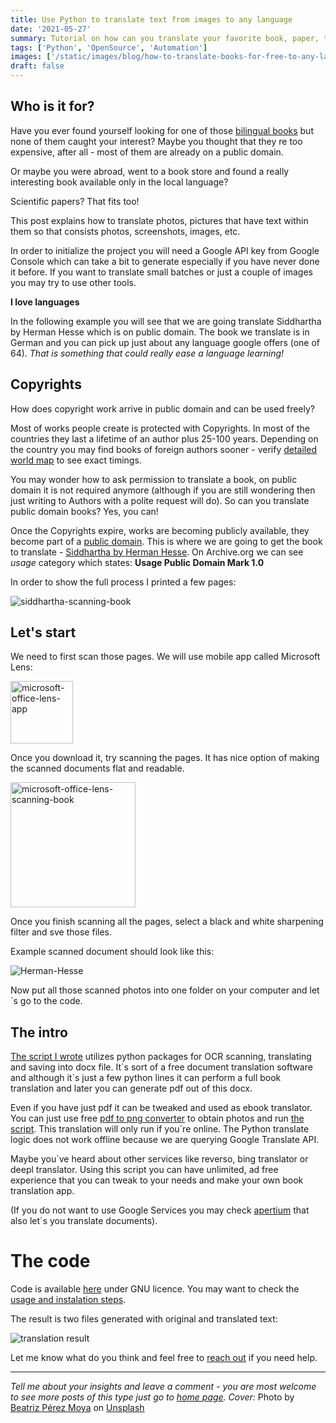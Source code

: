 ```yaml
---
title: Use Python to translate text from images to any language
date: '2021-05-27'
summary: Tutorial on how can you translate your favorite book, paper, text in a matter of seconds or minutes from and to any language.
tags: ['Python', 'OpenSource', 'Automation']
images: ['/static/images/blog/how-to-translate-books-for-free-to-any-language-with-python/thought-catalog-of-books-awaiting-to-be-translated.jpg']
draft: false
---
```


## Who is it for?

Have you ever found yourself looking for one of those [bilingual books][0] but none of them caught your interest? Maybe you thought that they re too expensive, after all - most of them are already on a public domain.

Or maybe you were abroad, went to a book store and found a really interesting book available only in the local language?

Scientific papers? That fits too!

This post explains how to translate photos, pictures that have text within them so that consists photos, screenshots, images, etc.

In order to initialize the project you will need a Google API key from Google Console which can take a bit to generate especially if you have never done it before. If you want to translate small batches or just a couple of images you may try to use other tools.

**I love languages**

In the following example you will see that we are going translate Siddhartha by Herman Hesse which is on public domain. The book we translate is in German and you can pick up just about any language google offers (one of 64). _That is something that could really ease a language learning!_

## Copyrights

How does copyright work arrive in public domain and can be used freely?

Most of works people create is protected with Copyrights. In most of the countries they last a lifetime of an author plus 25-100 years. Depending on the country you may find books of foreign authors sooner - verify [detailed world map][3] to see exact timings.

You may wonder how to ask permission to translate a book, on public domain it is not required anymore (although if you are still wondering then just writing to Authors with a polite request will do). So can you translate public domain books? Yes, you can!

Once the Copyrights expire, works are becoming publicly available, they become part of a [public domain][6]. This is where we are going to get the book to translate - [Siddhartha by Herman Hesse][4]. On Archive.org we can see _usage_ category which states: **Usage Public Domain Mark 1.0**

In order to show the full process I printed a few pages:

![siddhartha-scanning-book](/static/images/blog/how-to-translate-books-for-free-to-any-language-with-python/siddhartha-scanning-book.jpg 'siddhartha-scanning-book')

## Let's start

We need to first scan those pages. We will use mobile app called Microsoft Lens:

<a href="https://play.google.com/store/apps/details?id=com.microsoft.office.officelens&hl=en_US&gl=US">
<img src="./microsoft-office-lens-app.png" alt="microsoft-office-lens-app" title="microsoft-office-lens-app" width="100" />
</a>

Once you download it, try scanning the pages. It has nice option of making the scanned documents flat and readable.

<img src="./microsoft-office-lens-scanning-book-2.jpg" alt="microsoft-office-lens-scanning-book" title="microsoft-office-lens-scanning-book" width="200" />

Once you finish scanning all the pages, select a black and white sharpening filter and sve those files.

Example scanned document should look like this:

![Herman-Hesse](/static/images/blog/how-to-translate-books-for-free-to-any-language-with-python/Herman-Hesse-Siddhartha.jpg 'Herman-Hesse')

Now put all those scanned photos into one folder on your computer and let´s go to the code.

## The intro

[The script I wrote][1] utilizes python packages for OCR scanning, translating and saving into docx file. It´s sort of a free document translation software and although it´s just a few python lines it can perform a full book translation and later you can generate pdf out of this docx.

Even if you have just pdf it can be tweaked and used as ebook translator. You can just use free [pdf to png converter][10] to obtain photos and run [the script][1]. This translation will only run if you´re online. The Python translate logic does not work offline because we are querying Google Translate API.

Maybe you´ve heard about other services like reverso, bing translator or deepl translator. Using this script you can have unlimited, ad free experience that you can tweak to your needs and make your own book translation app.

(If you do not want to use Google Services you may check [apertium][5] that also let´s you translate documents).

# The code

Code is available [here][7] under GNU licence.
You may want to check the [usage and instalation steps][8].

The result is two files generated with original and translated text:

![translation result](/static/images/blog/032-how-to-translate-a-book-for-free/translation-result.png 'translation_result')

Let me know what do you think and feel free to [reach out][9] if you need help.

---

_Tell me about your insights and leave a comment - you are most welcome to see more posts of this type just go to [home page][100]. Cover:_
Photo by <a href="https://unsplash.com/@beatriz_perez?utm_source=unsplash&utm_medium=referral&utm_content=creditCopyText">Beatriz Pérez Moya</a> on <a href="https://unsplash.com/?utm_source=unsplash&utm_medium=referral&utm_content=creditCopyText">Unsplash</a>

[100]: https://hvitis.dev


[0]: https://clasicosbilingues.com/site/
[1]: https://github.com/hvitis/translate-anything-with-python
[2]: https://en.wikipedia.org/wiki/Public_domain_in_the_United_States
[3]: https://en.wikipedia.org/wiki/List_of_countries%27_copyright_lengths
[4]: https://archive.org/details/bub_gb_x-7OAAAAMAAJ
[5]: https://www.apertium.org/index.eng.html#?dir=eng-epo&q=
[6]: http://www.publicdomainsherpa.com/public-domain-books.html
[7]: https://github.com/hvitis/translate-anything-with-python/blob/main/main.py
[8]: https://github.com/hvitis/translate-anything-with-python#instruction
[9]: https://hvitis.dev/contact
[10]: https://pdf2png.com
